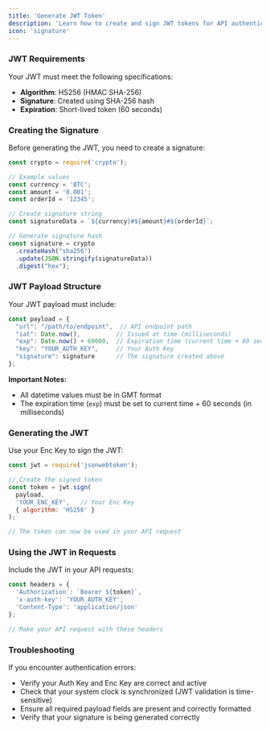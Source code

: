 ```yaml
---
title: 'Generate JWT Token'
description: 'Learn how to create and sign JWT tokens for API authentication'
icon: 'signature'
---
```


### JWT Requirements

Your JWT must meet the following specifications:

- **Algorithm**: HS256 (HMAC SHA-256)
- **Signature**: Created using SHA-256 hash
- **Expiration**: Short-lived token (60 seconds)

### Creating the Signature

Before generating the JWT, you need to create a signature:

```javascript
const crypto = require('crypto');

// Example values
const currency = 'BTC';
const amount = '0.001';
const orderId = '12345';

// Create signature string
const signatureData = `${currency}#${amount}#${orderId}`;

// Generate signature hash
const signature = crypto
  .createHash("sha256")
  .update(JSON.stringify(signatureData))
  .digest("hex");
```

### JWT Payload Structure

Your JWT payload must include:

```javascript
const payload = {
  "url": "/path/to/endpoint",  // API endpoint path
  "iat": Date.now(),          // Issued at time (milliseconds)
  "exp": Date.now() + 60000,  // Expiration time (current time + 60 seconds)
  "key": "YOUR_AUTH_KEY",     // Your Auth Key
  "signature": signature      // The signature created above
};
```

**Important Notes:**
- All datetime values must be in GMT format
- The expiration time (`exp`) must be set to current time + 60 seconds (in milliseconds)

### Generating the JWT

Use your Enc Key to sign the JWT:

```javascript
const jwt = require('jsonwebtoken');

// Create the signed token
const token = jwt.sign(
  payload,
  'YOUR_ENC_KEY',   // Your Enc Key
  { algorithm: 'HS256' }
);

// The token can now be used in your API request
```

### Using the JWT in Requests

Include the JWT in your API requests:

```javascript
const headers = {
  'Authorization': `Bearer ${token}`,
  'x-auth-key': 'YOUR_AUTH_KEY',
  'Content-Type': 'application/json'
};

// Make your API request with these headers
```

### Troubleshooting

If you encounter authentication errors:

- Verify your Auth Key and Enc Key are correct and active
- Check that your system clock is synchronized (JWT validation is time-sensitive)
- Ensure all required payload fields are present and correctly formatted
- Verify that your signature is being generated correctly

